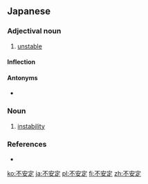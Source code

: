 ==Japanese==
{{ja-kanjitab|ふ|あん|てい|yomi=on}}

===Adjectival noun===
{{ja-adj|infl=な|ふあんてい}}

# [[unstable]]

====Inflection====
{{ja-na|ふあんてい}}

====Antonyms====
* {{ja-r|安定|あんてい}}

===Noun===
{{ja-noun|ふあんてい}}

# [[instability]]

===References===
* {{R:Shogakukan}}

[[ko:不安定]]
[[ja:不安定]]
[[pl:不安定]]
[[fi:不安定]]
[[zh:不安定]]